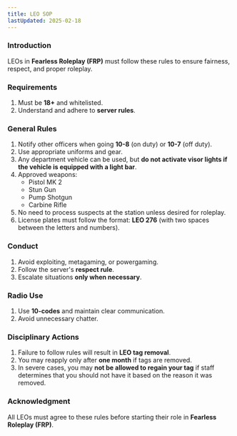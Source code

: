 ```yaml
---
title: LEO SOP
lastUpdated: 2025-02-18
---
```


### **Introduction**  
LEOs in **Fearless Roleplay (FRP)** must follow these rules to ensure fairness, respect, and proper roleplay.  

### **Requirements**  
1. Must be **18+** and whitelisted.  
2. Understand and adhere to **server rules**.  

### **General Rules**  
1. Notify other officers when going **10-8** (on duty) or **10-7** (off duty).  
2. Use appropriate uniforms and gear.  
3. Any department vehicle can be used, but **do not activate visor lights if the vehicle is equipped with a light bar**.  
4. Approved weapons:  
   - Pistol MK 2  
   - Stun Gun  
   - Pump Shotgun  
   - Carbine Rifle 
5. No need to process suspects at the station unless desired for roleplay.  
6. License plates must follow the format: **LEO 276** (with two spaces between the letters and numbers).  

### **Conduct**  
1. Avoid exploiting, metagaming, or powergaming.  
2. Follow the server's **respect rule**.  
3. Escalate situations **only when necessary**.  

### **Radio Use**  
1. Use **10-codes** and maintain clear communication.  
2. Avoid unnecessary chatter.  

### **Disciplinary Actions**  
1. Failure to follow rules will result in **LEO tag removal**.  
2. You may reapply only after **one month** if tags are removed.  
3. In severe cases, you may **not be allowed to regain your tag** if staff determines that you should not have it based on the reason it was removed.  

### **Acknowledgment**  
All LEOs must agree to these rules before starting their role in **Fearless Roleplay (FRP)**.